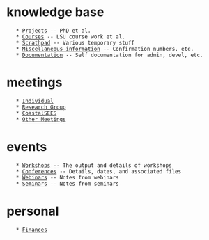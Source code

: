 = knowledge base =
	* [[Projects]] -- PhD et al.
	* [[Courses]] -- LSU course work et al.
	* [[Scrathpad]] -- Various temporary stuff
	* [[Miscellaneous information]] -- Confirmation numbers, etc.
	* [[Documentation]] -- Self documentation for admin, devel, etc.

= meetings =
	* [[Individual]]
	* [[Research Group]]
	* [[CoastalSEES]]
	* [[Other Meetings]]

= events =
	* [[Workshops]] -- The output and details of workshops
	* [[Conferences]] -- Details, dates, and associated files
	* [[Webinars]] -- Notes from webinars
	* [[Seminars]] -- Notes from seminars

= personal =
	* [[Finances]]
